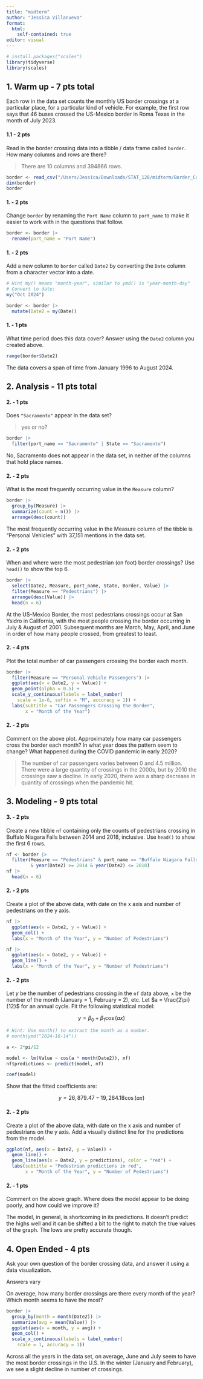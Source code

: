 ```yaml
---
title: "midterm"
author: "Jessica Villanueva"
format: 
  html:
    self-contained: true
editor: visual
---
```


```r
# install.packages("scales")
library(tidyverse)
library(scales)
```

## 1. Warm up - 7 pts total

Each row in the data set counts the monthly US border crossings at a particular place, for a particular kind of vehicle. For example, the first row says that 46 buses crossed the US-Mexico border in Roma Texas in the month of July 2023.

#### 1.1 - 2 pts

Read in the border crossing data into a tibble / data frame called `border`. How many columns and rows are there?

> There are 10 columns and 394866 rows.

```r
border <- read_csv("/Users/Jessica/Downloads/STAT_128/midterm/Border_Crossing_Entry_Data.csv")
dim(border)
border
```

#### 1. - 2 pts

Change `border` by renaming the `Port Name` column to `port_name` to make it easier to work with in the questions that follow.

```r
border <- border |>
  rename(port_name = "Port Name")
```

#### 1. - 2 pts

Add a new column to `border` called `Date2` by converting the `Date` column from a character vector into a date.

```r
# Hint my() means "month-year", similar to ymd() is "year-month-day"
# Convert to date:
my("Oct 2024")

border <- border |>
  mutate(Date2 = my(Date))


```

#### 1. - 1 pts

What time period does this data cover? Answer using the `Date2` column you created above.

```r
range(border$Date2)
```

The data covers a span of time from January 1996 to August 2024.

## 2. Analysis - 11 pts total

#### 2. - 1 pts

Does `"Sacramento"` appear in the data set?

> yes or no?

```r
border |>
  filter(port_name == "Sacramento" | State == "Sacramento")
```

No, Sacramento does not appear in the data set, in neither of the columns that hold place names.

#### 2. - 2 pts

What is the most frequently occurring value in the `Measure` column?

```r
border |>
  group_by(Measure) |>
  summarize(count = n()) |>
  arrange(desc(count))
```

The most frequently occurring value in the Measure column of the tibble is "Personal Vehicles" with 37,151 mentions in the data set.

#### 2. - 2 pts

When and where were the most pedestrian (on foot) border crossings? Use `head()` to show the top 6.

```r
border |>
  select(Date2, Measure, port_name, State, Border, Value) |>
  filter(Measure == "Pedestrians") |>
  arrange(desc(Value)) |>
  head(n = 6)
```

At the US-Mexico Border, the most pedestrians crossings occur at San Ysidro in California, with the most people crossing the border occurring in July & August of 2001. Subsequent months are March, May, April, and June in order of how many people crossed, from greatest to least.

#### 2. - 4 pts

Plot the total number of car passengers crossing the border each month.

```r
border |>
  filter(Measure == "Personal Vehicle Passengers") |>
  ggplot(aes(x = Date2, y = Value)) +
  geom_point(alpha = 0.5) +
  scale_y_continuous(labels = label_number(
    scale = 1e-6, suffix = "M", accuracy = 1)) +
  labs(subtitle = "Car Passengers Crossing the Border", 
       x = "Month of the Year")
```

#### 2. - 2 pts

Comment on the above plot. Approximately how many car passengers cross the border each month? In what year does the pattern seem to change? What happened during the COVID pandemic in early 2020?

> The number of car passengers varies between 0 and 4.5 million. There were a large quantity of crossings in the 2000s, but by 2010 the crossings saw a decline. In early 2020, there was a sharp decrease in quantity of crossings when the pandemic hit.

## 3. Modeling - 9 pts total

#### 3. - 2 pts

Create a new tibble `nf` containing only the counts of pedestrians crossing in Buffalo Niagara Falls between 2014 and 2018, inclusive. Use `head()` to show the first 6 rows.

```r
nf <- border |>
  filter(Measure == "Pedestrians" & port_name == "Buffalo Niagara Falls"
         & year(Date2) >= 2014 & year(Date2) <= 2018)
nf |>
  head(n = 6)
```

#### 2. - 2 pts

Create a plot of the above data, with date on the x axis and number of pedestrians on the y axis.

```r
nf |>
  ggplot(aes(x = Date2, y = Value)) +
  geom_col() +
  labs(x = "Month of the Year", y = "Number of Pedestrians")

nf |>
  ggplot(aes(x = Date2, y = Value)) +
  geom_line() +
  labs(x = "Month of the Year", y = "Number of Pedestrians")

```

#### 2. - 2 pts

Let $y$ be the number of pedestrians crossing in the `nf` data above, `x` be the number of the month (January = 1, February = 2), etc. Let $a = \frac{2\pi}{12}$ for an annual cycle. Fit the following statistical model:

$$
y = \beta_0 + \beta_1 \cos(ax)
$$

```r
# Hint: Use month() to extract the month as a number.
# month(ymd("2024-10-14"))

a <- 2*pi/12

model <- lm(Value ~ cos(a * month(Date2)), nf)
nf$predictions <- predict(model, nf)

coef(model)
```

Show that the fitted coefficients are:

$$
y = 26,879.47 -19,284.18 \cos(ax)
$$

#### 2. - 2 pts

Create a plot of the above data, with date on the x axis and number of pedestrians on the y axis. Add a visually distinct line for the predictions from the model.

```r
ggplot(nf, aes(x = Date2, y = Value)) +
  geom_line() +
  geom_line(aes(x = Date2, y = predictions), color = "red") +
  labs(subtitle = "Pedestrian predictions in red", 
       x = "Month of the Year", y = "Number of Pedestrians")
```

#### 2. - 1 pts

Comment on the above graph. Where does the model appear to be doing poorly, and how could we improve it?

The model, in general, is shortcoming in its predictions. It doesn't predict the highs well and it can be shifted a bit to the right to match the true values of the graph. The lows are pretty accurate though.

## 4. Open Ended - 4 pts

Ask your own question of the border crossing data, and answer it using a data visualization.

Answers vary

On average, how many border crossings are there every month of the year? Which month seems to have the most?

```r
border |>
  group_by(month = month(Date2)) |>
  summarize(avg = mean(Value)) |>
  ggplot(aes(x = month, y = avg)) +
  geom_col() +
  scale_x_continuous(labels = label_number(
    scale = 1, accuracy = 1))
```

Across all the years in the data set, on average, June and July seem to have the most border crossings in the U.S. In the winter (January and February), we see a slight decline in number of crossings.
